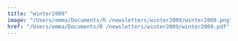 ```yaml
---
title: "winter2009"
image: "/Users/emma/Documents/R /newsletters/winter2009/winter2009.png"
href: "/Users/emma/Documents/R /newsletters/winter2009/winter2009.pdf"
---
```

